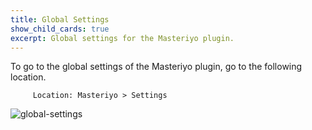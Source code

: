 ```yaml
---
title: Global Settings
show_child_cards: true
excerpt: Global settings for the Masteriyo plugin.
---
```


To go to the global settings of the Masteriyo plugin, go to the following location.

         Location: Masteriyo > Settings

![global-settings](https://github.com/user-attachments/assets/5f340417-42c1-4f03-b979-25ef380e8e9e)
